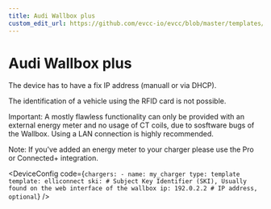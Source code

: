 ```yaml
---
title: Audi Wallbox plus
custom_edit_url: https://github.com/evcc-io/evcc/blob/master/templates/definition/charger/elliconnect.yaml
---
```



# Audi Wallbox plus

<DeviceFeatures features="mA,eebus" />

The device has to have a fix IP address (manuall or via DHCP).

The identification of a vehicle using the RFID card is not possible.

Important: A mostly flawless functionality can only be provided with an external energy meter and no usage of CT coils, due to sosftware bugs of the Wallbox. Using a LAN connection is highly recommended.

Note: If you've added an energy meter to your charger please use the Pro or Connected+ integration.


<DeviceConfig code={`chargers:
    - name: my_charger
      type: template
      template: elliconnect
      ski: # Subject Key Identifier (SKI), Usually found on the web interface of the wallbox
      ip: 192.0.2.2 # IP address, optional`}  />

